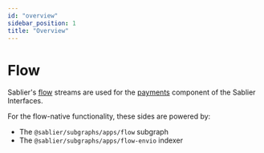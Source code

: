```yaml
---
id: "overview"
sidebar_position: 1
title: "Overview"
---
```



# Flow

Sablier's [flow](/concepts/flow/overview) streams are used for the [payments](/apps/features/payments) component of the
Sablier Interfaces.

For the flow-native functionality, these sides are powered by:

- The `@sablier/subgraphs/apps/flow` subgraph
- The `@sablier/subgraphs/apps/flow-envio` indexer

<LinkPreview
  href="https://github.com/sablier-labs/subgraphs"
  icon="github"
  subtitle="@sablier-labs/subgraphs"
  title="Sablier Subgraphs"
/>
